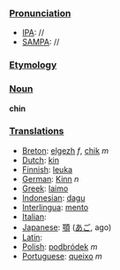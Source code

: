 ===[[Pronunciation]]===
*[[IPA]]: //
*[[SAMPA]]: //
===[[Etymology]]===
===[[Noun]] ===
'''chin'''

===[[Translations]]===

*[[Breton]]: [[elgezh]] ''f'', [[chik]] ''m''
*[[Dutch]]: [[kin]]
*[[Finnish]]: [[leuka]]
*[[German]]: [[Kinn]] ''n''
*[[Greek]]: [[laimo]]
*[[Indonesian]]: [[dagu]]
*[[Interlingua]]: [[mento]]
*[[Italian]]: [[]]
*[[Japanese]]: [[顎]] ([[あご]], ago)
*[[Latin]]: [[]]
*[[Polish]]: [[podbródek]] ''m''
*[[Portuguese]]: [[queixo]] ''m''